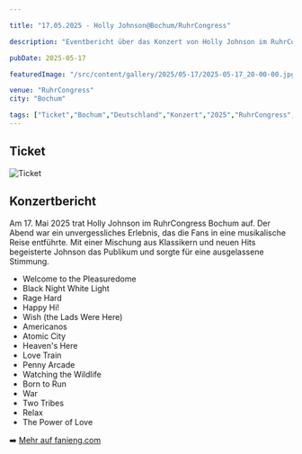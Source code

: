 ```yaml
---

title: "17.05.2025 - Holly Johnson@Bochum/RuhrCongress"

description: "Eventbericht über das Konzert von Holly Johnson im RuhrCongress Bochum am 17.05.2025."

pubDate: 2025-05-17

featuredImage: "/src/content/gallery/2025/05-17/2025-05-17_20-00-00.jpg"

venue: "RuhrCongress"
city: "Bochum"

tags: ["Ticket","Bochum","Deutschland","Konzert","2025","RuhrCongress","Holly Johnson"]
---
```


## Ticket

![Ticket](../../../gallery/2025/05-17/2025-05-17_20-00-00.jpg)

## Konzertbericht

Am 17. Mai 2025 trat Holly Johnson im RuhrCongress Bochum auf. Der Abend war ein unvergessliches Erlebnis, das die Fans in eine musikalische Reise entführte. 
Mit einer Mischung aus Klassikern und neuen Hits begeisterte Johnson das Publikum und sorgte für eine ausgelassene Stimmung.

<Card title="Setlist" icon="list-format">

- Welcome to the Pleasuredome
- Black Night White Light
- Rage Hard
- Happy Hi!
- Wish (the Lads Were Here)
- Americanos
- Atomic City
- Heaven's Here
- Love Train
- Penny Arcade
- Watching the Wildlife
- Born to Run
- War
- Two Tribes
- Relax
- The Power of Love
</Card>

➡️ [Mehr auf fanieng.com](https://fanieng.com/2025/05-17/2025-05-17-holly-johnson-bochum-ruhrcongress/)